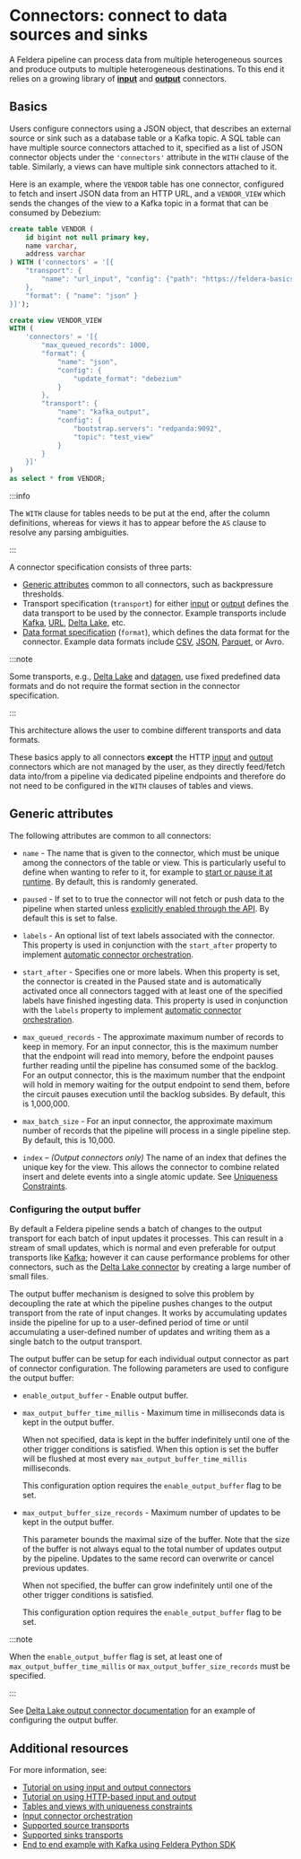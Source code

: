 # Connectors: connect to data sources and sinks

A Feldera pipeline can process data from multiple heterogeneous sources and
produce outputs to multiple heterogeneous destinations. To this end it relies
on a growing library of **[input](sources)** and **[output](sinks)** connectors.

## Basics

Users configure connectors using a JSON object, that describes an external source or sink such as a database
table or a Kafka topic. A SQL table can have multiple source connectors attached to it, specified as a
list of JSON connector objects under the `'connectors'` attribute in the `WITH` clause of the table.
Similarly, a views can have multiple sink connectors attached to it.

Here is an example, where the `VENDOR` table has one connector, configured to fetch and insert JSON data
from an HTTP URL, and a `VENDOR_VIEW` which sends the changes of the view
to a Kafka topic in a format that can be consumed by Debezium:

```sql
create table VENDOR (
    id bigint not null primary key,
    name varchar,
    address varchar
) WITH ('connectors' = '[{
    "transport": {
        "name": "url_input", "config": {"path": "https://feldera-basics-tutorial.s3.amazonaws.com/vendor.json"}
    },
    "format": { "name": "json" }
}]');

create view VENDOR_VIEW
WITH (
    'connectors' = '[{
        "max_queued_records": 1000,
        "format": {
            "name": "json",
            "config": {
                "update_format": "debezium"
            }
        },
        "transport": {
            "name": "kafka_output",
            "config": {
                "bootstrap.servers": "redpanda:9092",
                "topic": "test_view"
            }
        }
    }]'
)
as select * from VENDOR;
```

:::info

The `WITH` clause for tables needs to be put at the end, after the column definitions, whereas for views it has to
appear before the `AS` clause to resolve any parsing ambiguities.

:::

A connector specification consists of three parts:

* [Generic attributes](#generic-attributes) common to all connectors, such as backpressure thresholds.
* Transport specification (`transport`) for either [input](/connectors/sources/) or [output](/connectors/sinks/)
  defines the data transport to be used by the connector.
  Example transports include [Kafka](/connectors/sources/kafka),
  [URL](/connectors/sources/http-get), [Delta Lake](/connectors/sources/delta), etc.
* [Data format specification](/formats) (`format`), which defines the data format for the connector.
  Example data formats include [CSV](/formats/csv), [JSON](/formats/json), [Parquet](/formats/parquet), or
  Avro.

:::note

Some transports, e.g., [Delta Lake](/connectors/sinks/delta) and
[datagen](/connectors/sources/datagen), use fixed predefined data formats and do not require the
format section in the connector specification.

:::

This architecture allows the user to combine different transports and data formats.

These basics apply to all connectors **except** the HTTP [input](/connectors/sources/http) and
[output](/connectors/sinks/http) connectors which are not managed by the user, as they directly feed/fetch data
into/from a pipeline via dedicated pipeline endpoints and therefore do not need to be configured in the `WITH` clauses
of tables and views.

## Generic attributes

The following attributes are common to all connectors:

* `name` - The name that is given to the connector, which must be
  unique among the connectors of the table or view. This is particularly
  useful to define when wanting to refer to it, for example to
  [start or pause it at runtime](/connectors/orchestration).
  By default, this is randomly generated.

* `paused` - If set to to true the connector will not fetch or push data to the pipeline when started
   unless [explicitly enabled through the API](/api/start-resume-or-pause-the-input-connector).
   By default this is set to false.

* `labels` - An optional list of text labels associated with the connector.
  This property is used in conjunction with the `start_after` property
  to implement [automatic connector orchestration](/connectors/orchestration#automatic-connector-orchestration).

* `start_after` - Specifies one or more labels. When this property is set, the connector is created
  in the Paused state and is automatically activated once all connectors tagged with at least one
  of the specified labels have finished ingesting data.  This property is used in conjunction with the `labels` property
  to implement [automatic connector orchestration](/connectors/orchestration#automatic-connector-orchestration).

* `max_queued_records` - The approximate maximum number of records to
  keep in memory.  For an input connector, this is the maximum number
  that the endpoint will read into memory, before the endpoint pauses
  further reading until the pipeline has consumed some of the backlog.
  For an output connector, this is the maximum number that the
  endpoint will hold in memory waiting for the output endpoint to send
  them, before the circuit pauses execution until the backlog
  subsides.  By default, this is 1,000,000.

* `max_batch_size` - For an input connector, the approximate maximum
  number of records that the pipeline will process in a single
  pipeline step.  By default, this is 10,000.

* `index` – *(Output connectors only)* The name of an index that defines
  the unique key for the view. This allows the connector to combine related
  insert and delete events into a single atomic update.
  See [Uniqueness Constraints](/connectors/unique_keys).

### Configuring the output buffer

By default a Feldera pipeline sends a batch of changes to the output transport
for each batch of input updates it processes.  This can result in a stream of
small updates, which is normal and even preferable for output transports like
[Kafka](/connectors/sinks/kafka); however it can cause performance problems
for other connectors, such as the [Delta Lake connector](/connectors/sinks/delta)
by creating a large number of small files.

The output buffer mechanism is designed to solve this problem by decoupling the
rate at which the pipeline pushes changes to the output transport from the rate
of input changes.  It works by accumulating updates inside the pipeline
for up to a user-defined period of time or until accumulating a user-defined number
of updates and writing them as a single batch to the output transport.

The output buffer can be setup for each individual output connector as part
of connector configuration.  The following parameters are used to configure the
output buffer:

* `enable_output_buffer` - Enable output buffer.

* `max_output_buffer_time_millis` - Maximum time in milliseconds data is kept
   in the output buffer.

   When not specified, data is kept in the buffer indefinitely until one of
   the other trigger conditions is satisfied.  When this option is
   set the buffer will be flushed at most every
   `max_output_buffer_time_millis` milliseconds.

   This configuration option requires the `enable_output_buffer` flag
   to be set.

* `max_output_buffer_size_records` - Maximum number of updates to be kept in
   the output buffer.

   This parameter bounds the maximal size of the buffer.
   Note that the size of the buffer is not always equal to the
   total number of updates output by the pipeline. Updates to the
   same record can overwrite or cancel previous updates.

   When not specified, the buffer can grow indefinitely until one of
   the other trigger conditions is satisfied.

   This configuration option requires the `enable_output_buffer` flag
   to be set.

:::note

When the `enable_output_buffer` flag is set, at least one of
`max_output_buffer_time_millis` or `max_output_buffer_size_records` must be
specified.

:::

See [Delta Lake output connector documentation](/connectors/sinks/delta)
for an example of configuring the output buffer.

## Additional resources

For more information, see:

* [Tutorial on using input and output connectors](/tutorials/basics/part3)
* [Tutorial on using HTTP-based input and output](/tutorials/basics/part2)
* [Tables and views with uniqueness constraints](/connectors/unique_keys)
* [Input connector orchestration](/connectors/orchestration)
* [Supported source transports](/connectors/sources)
* [Supported sinks transports](/connectors/sinks)
* [End to end example with Kafka using Feldera Python SDK](pathname:///python/examples.html#end-to-end-example-with-kafka-sink)
